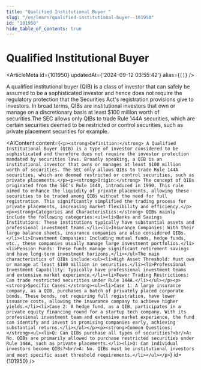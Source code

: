 ```yaml
---
title: "Qualified Institutional Buyer "
slug: "/en/learn/qualified-institutional-buyer--101950"
id: "101950"
hide_table_of_contents: true
---
```



# Qualified Institutional Buyer 

<ArticleMeta id={101950} updatedAt={'2024-09-12 03:55:42'} alias={`[]`} />
<div className='border-solid border-b border-t-0 my-4 border-[var(--ifm-color-gray-300)]' />

A qualified institutional buyer (QIB) is a class of investor that can safely be assumed to be a sophisticated investor and hence does not require the regulatory protection that the Securities Act's registration provisions give to investors. In broad terms, QIBs are institutional investors that own or manage on a discretionary basis at least $100 million worth of securities.The SEC allows only QIBs to trade Rule 144A securities, which are certain securities deemed to be restricted or control securities, such as private placement securities for example.

<AIContent content={`<p><strong>Definition:</strong> A Qualified Institutional Buyer (QIB) is a type of investor considered to be sophisticated and therefore does not require the investor protection mandated by securities laws. Broadly speaking, a QIB is an institutional investor that owns or manages at least $100 million worth of securities. The SEC only allows QIBs to trade Rule 144A securities, which are deemed restricted or control securities, such as private placements.</p><p><strong>Origin:</strong> The concept of QIBs originated from the SEC's Rule 144A, introduced in 1990. This rule aimed to enhance the liquidity of private placements, allowing these securities to be traded among QIBs without the need for full registration. This significantly simplified the trading process for private placements, increasing market flexibility and efficiency.</p><p><strong>Categories and Characteristics:</strong> QIBs mainly include the following categories:<ul><li>Banks and Savings Institutions: These institutions typically have substantial assets and professional investment teams.</li><li>Insurance Companies: With their large balance sheets, insurance companies are also considered QIBs.</li><li>Investment Companies: Including mutual funds, hedge funds, etc., these companies usually manage large investment portfolios.</li><li>Pension Funds: These funds manage significant retirement savings and have long-term investment horizons.</li></ul>The main characteristics of QIBs include:<ul><li>High Asset Threshold: Must own or manage at least $100 million in securities.</li><li>Professional Investment Capability: Typically have professional investment teams and extensive market experience.</li><li>Fewer Trading Restrictions: Can trade restricted securities under Rule 144A.</li></ul></p><p><strong>Specific Cases:</strong><ul><li>Case 1: A large insurance company, as a QIB, purchases a batch of privately placed corporate bonds. These bonds, not requiring full registration, have lower issuance costs, allowing the insurance company to achieve higher yields.</li><li>Case 2: A hedge fund, as a QIB, participates in a private equity financing round for a startup tech company. With its professional investment team and extensive market experience, the fund can identify and invest in promising companies early, achieving substantial returns.</li></ul></p><p><strong>Common Questions:</strong><ul><li>Q: Can QIBs purchase all types of securities?<br/>A: No. QIBs are primarily allowed to purchase restricted securities under Rule 144A, such as private placements.</li><li>Q: Can individual investors become QIBs?<br/>A: No. QIBs must be institutional investors and meet specific asset threshold requirements.</li></ul></p>`} id={101950} />

